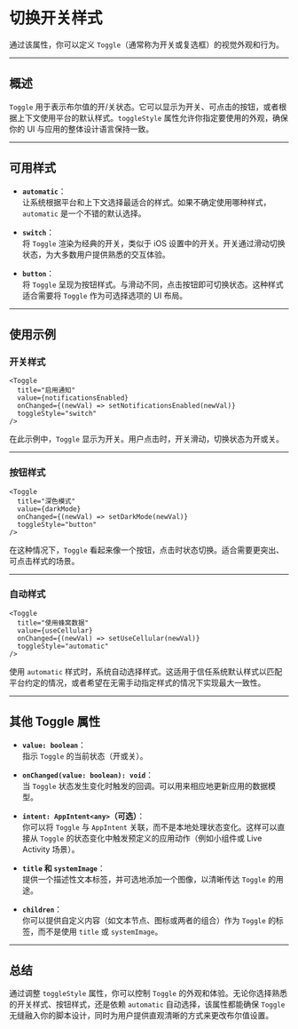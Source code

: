 # 切换开关样式 

通过该属性，你可以定义 `Toggle`（通常称为开关或复选框）的视觉外观和行为。

---

## 概述

`Toggle` 用于表示布尔值的开/关状态。它可以显示为开关、可点击的按钮，或者根据上下文使用平台的默认样式。`toggleStyle` 属性允许你指定要使用的外观，确保你的 UI 与应用的整体设计语言保持一致。

---

## 可用样式

- **`automatic`**：  
  让系统根据平台和上下文选择最适合的样式。如果不确定使用哪种样式，`automatic` 是一个不错的默认选择。

- **`switch`**：  
  将 `Toggle` 渲染为经典的开关，类似于 iOS 设置中的开关。开关通过滑动切换状态，为大多数用户提供熟悉的交互体验。

- **`button`**：  
  将 `Toggle` 呈现为按钮样式。与滑动不同，点击按钮即可切换状态。这种样式适合需要将 `Toggle` 作为可选择选项的 UI 布局。

---

## 使用示例

### 开关样式

```tsx
<Toggle
  title="启用通知"
  value={notificationsEnabled}
  onChanged={(newVal) => setNotificationsEnabled(newVal)}
  toggleStyle="switch"
/>
```

在此示例中，`Toggle` 显示为开关。用户点击时，开关滑动，切换状态为开或关。

---

### 按钮样式

```tsx
<Toggle
  title="深色模式"
  value={darkMode}
  onChanged={(newVal) => setDarkMode(newVal)}
  toggleStyle="button"
/>
```

在这种情况下，`Toggle` 看起来像一个按钮，点击时状态切换。适合需要更突出、可点击样式的场景。

---

### 自动样式

```tsx
<Toggle
  title="使用蜂窝数据"
  value={useCellular}
  onChanged={(newVal) => setUseCellular(newVal)}
  toggleStyle="automatic"
/>
```

使用 `automatic` 样式时，系统自动选择样式。这适用于信任系统默认样式以匹配平台约定的情况，或者希望在无需手动指定样式的情况下实现最大一致性。

---

## 其他 Toggle 属性

- **`value: boolean`**：  
  指示 `Toggle` 的当前状态（开或关）。

- **`onChanged(value: boolean): void`**：  
  当 `Toggle` 状态发生变化时触发的回调。可以用来相应地更新应用的数据模型。

- **`intent: AppIntent<any>`（可选）**：  
  你可以将 `Toggle` 与 `AppIntent` 关联，而不是本地处理状态变化。这样可以直接从 `Toggle` 的状态变化中触发预定义的应用动作（例如小组件或 Live Activity 场景）。

- **`title` 和 `systemImage`**：  
  提供一个描述性文本标签，并可选地添加一个图像，以清晰传达 `Toggle` 的用途。

- **`children`**：  
  你可以提供自定义内容（如文本节点、图标或两者的组合）作为 `Toggle` 的标签，而不是使用 `title` 或 `systemImage`。

---

## 总结

通过调整 `toggleStyle` 属性，你可以控制 `Toggle` 的外观和体验。无论你选择熟悉的开关样式、按钮样式，还是依赖 `automatic` 自动选择，该属性都能确保 `Toggle` 无缝融入你的脚本设计，同时为用户提供直观清晰的方式来更改布尔值设置。